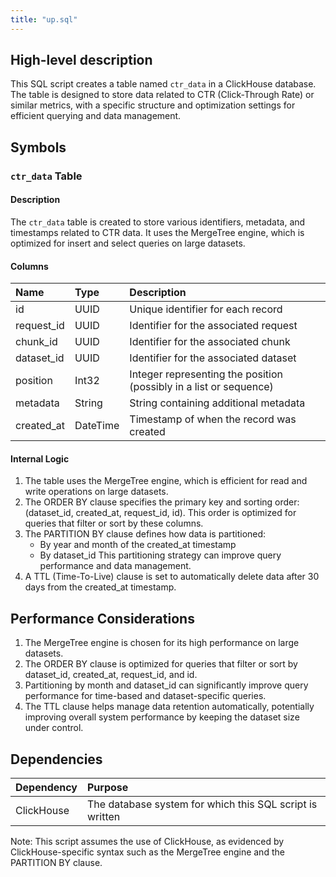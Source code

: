 ```yaml
---
title: "up.sql"
---
```


## High-level description
This SQL script creates a table named `ctr_data` in a ClickHouse database. The table is designed to store data related to CTR (Click-Through Rate) or similar metrics, with a specific structure and optimization settings for efficient querying and data management.

## Symbols

### `ctr_data` Table
#### Description
The `ctr_data` table is created to store various identifiers, metadata, and timestamps related to CTR data. It uses the MergeTree engine, which is optimized for insert and select queries on large datasets.

#### Columns
| Name | Type | Description |
|:-----|:-----|:------------|
| id | UUID | Unique identifier for each record |
| request_id | UUID | Identifier for the associated request |
| chunk_id | UUID | Identifier for the associated chunk |
| dataset_id | UUID | Identifier for the associated dataset |
| position | Int32 | Integer representing the position (possibly in a list or sequence) |
| metadata | String | String containing additional metadata |
| created_at | DateTime | Timestamp of when the record was created |

#### Internal Logic
1. The table uses the MergeTree engine, which is efficient for read and write operations on large datasets.
2. The ORDER BY clause specifies the primary key and sorting order: (dataset_id, created_at, request_id, id). This order is optimized for queries that filter or sort by these columns.
3. The PARTITION BY clause defines how data is partitioned:
   - By year and month of the created_at timestamp
   - By dataset_id
   This partitioning strategy can improve query performance and data management.
4. A TTL (Time-To-Live) clause is set to automatically delete data after 30 days from the created_at timestamp.

## Performance Considerations
1. The MergeTree engine is chosen for its high performance on large datasets.
2. The ORDER BY clause is optimized for queries that filter or sort by dataset_id, created_at, request_id, and id.
3. Partitioning by month and dataset_id can significantly improve query performance for time-based and dataset-specific queries.
4. The TTL clause helps manage data retention automatically, potentially improving overall system performance by keeping the dataset size under control.

## Dependencies
| Dependency | Purpose |
|:-----------|:--------|
| ClickHouse | The database system for which this SQL script is written |

Note: This script assumes the use of ClickHouse, as evidenced by ClickHouse-specific syntax such as the MergeTree engine and the PARTITION BY clause.